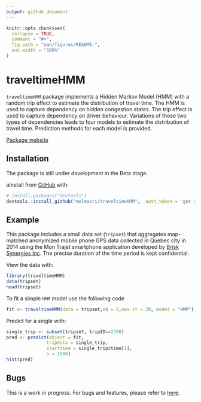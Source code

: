 ```yaml
---
output: github_document
---
```


```r
knitr::opts_chunk$set(
  collapse = TRUE,
  comment = "#>",
  fig.path = "man/figures/README-",
  out.width = "100%"
)
```

# traveltimeHMM

`traveltimeHMM` package implements a Hidden Markov Model (HMM) with a random trip effect to estimate the distribution of travel time. The HMM is used to capture dependency on hidden congestion states. The trip effect is used to capture dependency on driver behaviour. Variations of those two types of dependencies leads to four models to estimate the distribution of travel time. Prediction methods for each model is provided.


[Package website](https://melmasri.github.io/traveltimeHMM/)

## Installation

The package is still under development in the Beta stage.

aInstall from [GitHub](https://github.com/melmasri/traveltimeHMM) with:

```r
# install.packages("devtools")
devtools::install_github("melmasri/traveltimeHMM",  auth_token = 'get an Auth_token')
```
## Example

This package includes a small data set (`tripset`) that aggregates map-matched anonymized mobile phone GPS data collected in Quebec city in 2014 using the Mon Trajet smartphone application developed by [Brisk Synergies Inc](https://brisksynergies.com/). The precise duration of the time period is kept confidential.

View the data with:

```r
library(traveltimeHMM)
data(tripset)
head(tripset)
```

To fit a simple `HMM` model use the following code

```r
fit <- traveltimeHMM(data = tripset,nQ = 2,max.it = 20, model = "HMM")
```

Predict for a single with:

```r
single_trip <- subset(tripset, tripID==2700)
pred <- predict(object = fit,
               tripdata = single_trip,
               starttime = single_trip$time[1],
               n = 1000)
hist(pred)
```

## Bugs

This is a work in progress. For bugs and features, please refer to [here](https://github.com/melmasri/traveltimeHMM/issues).


